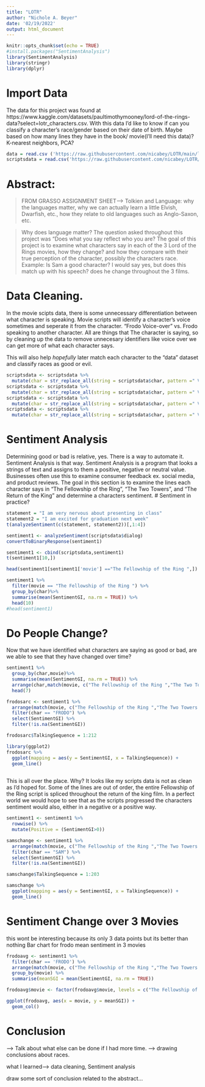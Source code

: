 ```yaml
---
title: "LOTR"
author: "Nichole A. Beyer"
date: '02/19/2022'
output: html_document
---
```


```r
knitr::opts_chunk$set(echo = TRUE)
#install.packages("SentimentAnalysis")
library(SentimentAnalysis)
library(stringr)
library(dplyr)
```

# Import Data

The data for this project was found at https://www.kaggle.com/datasets/paultimothymooney/lord-of-the-rings-data?select=lotr_characters.csv. With this data I'd like to know if can you classify a character's race/gender based on their date of birth. Maybe based on how many lines they have in the book/ movie(I'll need this data)? K-nearest neighbors, PCA?

```r
data = read.csv ('https://raw.githubusercontent.com/nicabey/LOTR/main/lotr_characters.csv?token=GHSAT0AAAAAABS2BA62KNN5FIJYTLUO2HLAYSEV5XA')
scriptsdata = read.csv('https://raw.githubusercontent.com/nicabey/LOTR/main/lotr_scripts.csv?token=GHSAT0AAAAAABS2BA63TGRMJVAXOAI52E46YSEV6IA')
```
# Abstract:
>FROM GRASSO ASSIGNMENT SHEET---> Tolkien and Language: why the languages matter, why we can actually learn a little Elvish, Dwarfish, etc., how they relate to old languages such as Anglo-Saxon, etc. 

>Why does language matter? The question asked throughout this project was "Does what you say reflect who you are? The goal of this project is to examine what characters say in each of the 3 Lord of the Rings movies, how they change? and how they compare with their true perception of the character, possibly the characters race. Example: Is Sam a good character? I would say yes, but does this match up with his speech? does he change throughout the 3 films. 

# Data Cleaning. 
In the movie scipts data, there is some unnecessary differentiation between what character is speaking. Movie scripts will identify a character's voice sometimes and seperate it from the character. "Frodo Voice-over" vs. Frodo speaking to another character. All are things that The character is saying, so by cleaning up the data to remove unnecesary identifiers like voice over we can get more of what each character says. 

This will also help *hopefully*  later match each character to the "data" dataset and classify races as good or evil.

```r
scriptsdata <- scriptsdata %>%
  mutate(char = str_replace_all(string = scriptsdata$char, pattern =" VOICE OVER",replacement = ""))
scriptsdata <- scriptsdata %>%
  mutate(char = str_replace_all(string = scriptsdata$char, pattern =" VOICE-OVER",replacement = ""))
scriptsdata <- scriptsdata %>%
  mutate(char = str_replace_all(string = scriptsdata$char, pattern =" VOICEOVER",replacement = ""))
scriptsdata <- scriptsdata %>%
  mutate(char = str_replace_all(string = scriptsdata$char, pattern =" VOICE",replacement = ""))
```

# Sentiment Analysis

Determining good or bad is relative, yes. There is a way to automate it. Sentiment Analysis is that way. Sentiment Analysis is a program that looks a strings of text and assigns to them a positive, negative or neutral value. Businesses often use this to examine consumer feedback ex. social media, and product reviews. The goal in this section is to examine the lines each character says in "The Fellowship of the Ring", "The Two Towers", and "The Return of the King" and determine a characters sentiment.
# Sentiment in practice?
```r
statement = "I am very nervous about presenting in class"
statement2 = "I am excited for graduation next week"
t(analyzeSentiment(c(statement, statement2))[,1:4])
```

```r
sentiment1 <- analyzeSentiment(scriptsdata$dialog)
convertToBinaryResponse(sentiment1)

```

```r
sentiment1 <- cbind(scriptsdata,sentiment1)
t(sentiment1[10,])
```

```r
head(sentiment1[sentiment1['movie'] =="The Fellowship of the Ring ",])
```


```r
sentiment1 %>%
  filter(movie == "The Fellowship of the Ring ") %>%
  group_by(char)%>%
  summarise(mean(SentimentGI, na.rm = TRUE)) %>%
  head(10)
#head(sentiment1)
``` 
# Do People Change? 
Now that we have identified what characters are saying as good or bad, are we able to see that they have changed over time? 
```r
sentiment1 %>%
  group_by(char,movie)%>%
  summarise(mean(SentimentGI, na.rm = TRUE)) %>%
  arrange(char,match(movie, c("The Fellowship of the Ring ","The Two Towers ","The Return of the King " ))) %>%
  head(7)

``` 
```r
frodosarc <- sentiment1 %>%
  arrange(match(movie, c("The Fellowship of the Ring ","The Two Towers ","The Return of the King " ))) %>%
  filter(char == "FRODO") %>%
  select(SentimentGI) %>%
  filter(!is.na(SentimentGI))
```

```r
frodosarc$TalkingSequence = 1:212
```

```r
library(ggplot2)
frodosarc %>%
  ggplot(mapping = aes(y = SentimentGI, x = TalkingSequence)) +
  geom_line()
  
```

This is all over the place. Why? It looks like my scripts data is not as clean as I'd hoped for. Some of the lines are out of order, the entire Fellowship of the Ring script is spliced throughout the return of the king film. In a perfect world we would hope to see that as the scripts progressed the characters sentiment would also, either in a negative or a positive way. 
```r
sentiment1 <- sentiment1 %>%
  rowwise() %>%
  mutate(Positive = (SentimentGI>0))
```

```r
samschange <- sentiment1 %>%
  arrange(match(movie, c("The Fellowship of the Ring ","The Two Towers ","The Return of the King " ))) %>%
  filter(char == "SAM") %>%
  select(SentimentGI) %>%
  filter(!is.na(SentimentGI))
```
```r
samschange$TalkingSequence = 1:203
```

```r
samschange %>%
  ggplot(mapping = aes(y = SentimentGI, x = TalkingSequence)) +
  geom_line()
```
# Sentiment Change over 3 Movies 
this wont be interesting because its only 3 data points but its better than nothing 
Bar chart for frodo mean sentiment in 3 movies 

```r
frodoavg <- sentiment1 %>%
  filter(char == 'FRODO') %>%
  arrange(match(movie, c("The Fellowship of the Ring ","The Two Towers ","The Return of the King " ))) %>%
  group_by(movie) %>%
  summarise(meanSGI = mean(SentimentGI, na.rm = TRUE))

frodoavg$movie <- factor(frodoavg$movie, levels = c("The Fellowship of the Ring ","The Two Towers ","The Return of the King " ))

ggplot(frodoavg, aes(x = movie, y = meanSGI)) +
  geom_col()

```


# Conclusion 
---> Talk about what else can be done if I had more time. ---> drawing conclusions about races. 

what I learned---> data cleaning, Sentiment analysis

draw some sort of conclusion related to the abstract...
